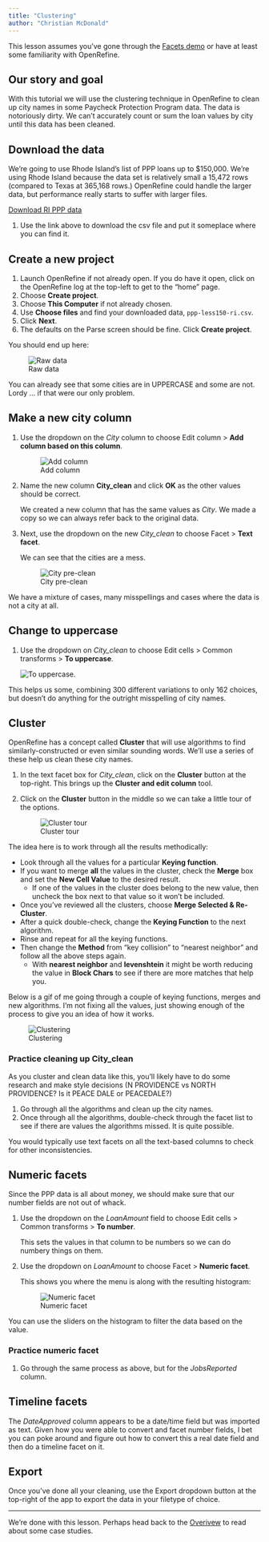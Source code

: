 ```yaml
---
title: "Clustering"
author: "Christian McDonald"
---
```


This lesson assumes you've gone through the [Facets demo](demo-facets.qmd) or have at least some familiarity with OpenRefine.

## Our story and goal

With this tutorial we will use the clustering technique in OpenRefine to clean up city names in some Paycheck Protection Program data. The data is notoriously dirty. We can't accurately count or sum the loan values by city until this data has been cleaned.

## Download the data

We're going to use Rhode Island's list of PPP loans up to $150,000. We're using Rhode Island because the data set is relatively small a 15,472 rows (compared to Texas at 365,168 rows.) OpenRefine could handle the larger data, but performance really starts to suffer with larger files.

::: {.callout-note appearance="minimal"}
<i class="bi bi-download"></i> [Download RI PPP data](data/ppp-less150-ri.csv){download="ppp-less150-ri.csv"}
:::


1. Use the link above to download the csv file and put it someplace where you can find it.

## Create a new project

1. Launch OpenRefine if not already open. If you do have it open, click on the OpenRefine log at the top-left to get to the "home" page.
1. Choose **Create project**.
1. Choose **This Computer** if not already chosen.
1. Use **Choose files** and find your downloaded data, `ppp-less150-ri.csv`.
1. Click **Next**.
1. The defaults on the Parse screen should be fine. Click **Create project**.

You should end up here:

![Raw data](img/ppp-raw-data.png)

You can already see that some cities are in UPPERCASE and some are not. Lordy ... if that were our only problem.

## Make a new city column

1. Use the dropdown on the *City* column to choose Edit column > **Add column based on this column**.

    ![Add column](img/ppp-add-column.png)

1. Name the new column **City_clean** and click **OK** as the other values should be correct.

    We created a new column that has the same values as *City*. We made a copy so we can always refer back to the original data.

1. Next, use the dropdown on the new  *City_clean* to choose Facet > **Text facet**.

    We can see that the cities are a mess.
    
    ![City pre-clean](img/ppp-city-preclean.png)

We have a mixture of cases, many misspellings and cases where the data is not a city at all.

## Change to uppercase

1. Use the dropdown on *City_clean* to choose Edit cells > Common transforms > **To uppercase**.

    ![To uppercase](img/ppp-to-uppercase.png).

This helps us some, combining 300 different variations to only 162 choices, but doesn't do anything for the outright misspelling of city names.

## Cluster

OpenRefine has a concept called **Cluster** that will use algorithms to find similarly-constructed or even similar sounding words. We'll use a series of these help us clean these city names.

1. In the text facet box for *City_clean*, click on the **Cluster** button at the top-right. This brings up the **Cluster and edit column** tool.
1. Click on the **Cluster** button in the middle so we can take a little tour of the options.

    ![Cluster tour](img/ppp-cluster-tour.png)

The idea here is to work through all the results methodically:

- Look through all the values for a particular **Keying function**.
- If you want to merge **all** the values in the cluster, check the **Merge** box and set the **New Cell Value** to the desired result.
  - If one of the values in the cluster does belong to the new value, then uncheck the box next to that value so it won't be included.
- Once you've reviewed all the clusters, choose **Merge Selected & Re-Cluster**.
- After a quick double-check, change the **Keying Function** to the next algorithm.
- Rinse and repeat for all the keying functions.
- Then change the **Method** from "key collision" to "nearest neighbor" and follow all the above steps again.
  - With **nearest neighbor** and **levenshtein** it might be worth reducing the value in **Block Chars** to see if there are more matches that help you.

Below is a gif of me going through a couple of keying functions, merges and new algorithms. I'm not fixing all the values, just showing enough of the process to give you an idea of how it works.

![Clustering](img/ppp-cluster.gif)

### Practice cleaning up City_clean

As you cluster and clean data like this, you'll likely have to do some research and make style decisions (N PROVIDENCE vs NORTH PROVIDENCE? Is it PEACE DALE or PEACEDALE?)

1. Go through all the algorithms and clean up the city names.
1. Once through all the algorithms, double-check through the facet list to see if there are values the algorithms missed. It is quite possible.

You would typically use text facets on all the text-based columns to check for other inconsistencies.

## Numeric facets

Since the PPP data is all about money, we should make sure that our number fields are not out of whack.

1. Use the dropdown on the *LoanAmount* field to choose Edit cells > Common transforms > **To number**.

    This sets the values in that column to be numbers so we can do numbery things on them.

1. Use the dropdown on *LoanAmount* to choose Facet > **Numeric facet**.

    This shows you where the menu is along with the resulting histogram:
    
    ![Numeric facet](img/ppp-numeric-facet.png)

You can use the sliders on the histogram to filter the data based on the value.

### Practice numeric facet

1. Go through the same process as above, but for the *JobsReported* column.

## Timeline facets

The *DateApproved* column appears to be a date/time field but was imported as text. Given how you were able to convert and facet number fields, I bet you can poke around and figure out how to convert this a real date field and then do a timeline facet on it.

## Export

Once you've done all your cleaning, use the Export dropdown button at the top-right of the app to export the data in your filetype of choice.

---

We're done with this lesson. Perhaps head back to the [Overivew](index.qmd#case-studies) to read about some case studies.
